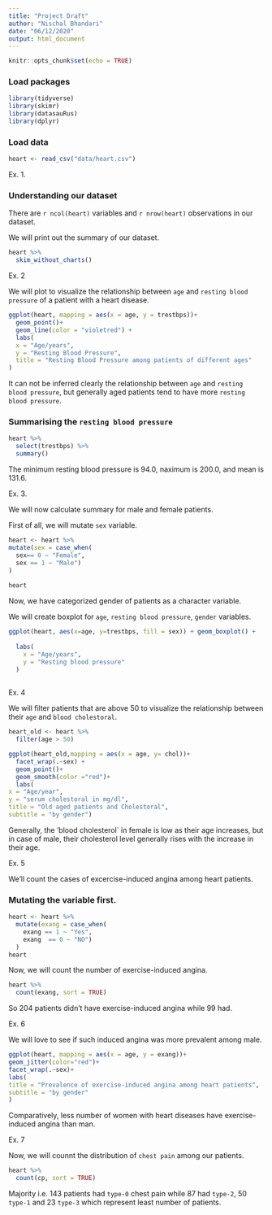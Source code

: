 ```yaml
---
title: "Project Draft"
author: "Nischal Bhandari"
date: "06/12/2020"
output: html_document
---
```


```r
knitr::opts_chunk$set(echo = TRUE)
```

### Load packages

```r
library(tidyverse) 
library(skimr)
library(datasauRus)
library(dplyr)
```

### Load data

```r
heart <- read_csv("data/heart.csv")
```


Ex. 1. 

### Understanding our dataset

There are `r ncol(heart)` variables and `r nrow(heart)` observations in our dataset. 

We will print out the summary of our dataset. 

```r
heart %>%
  skim_without_charts()
```


Ex. 2

We will plot to visualize the relationship between `age` and `resting blood pressure` of a patient with a heart disease.

```r
ggplot(heart, mapping = aes(x = age, y = trestbps))+
  geom_point()+
  geom_line(color = "violetred") +
  labs(
  x = "Age/years", 
  y = "Resting Blood Pressure",
  title = "Resting Blood Pressure among patients of different ages"
)


```


It can not be inferred clearly the relationship between `age` and `resting blood pressure`, but generally aged patients tend to have more `resting blood pressure`. 


### Summarising the `resting blood pressure` 

```r
heart %>%
  select(trestbps) %>%
  summary()
```


The minimum resting blood pressure is 94.0, naximum is 200.0, and mean is 131.6.


Ex. 3.

We will now calculate summary for male and female patients.

First of all, we will mutate `sex` variable. 

```r
heart <- heart %>%
mutate(sex = case_when(
  sex== 0 ~ "Female",
  sex == 1 ~ "Male") 
)
  
heart
```

Now, we have categorized gender of patients as a character variable. 

We will create boxplot for `age`, `resting blood pressure`, `gender` variables. 

```r
ggplot(heart, aes(x=age, y=trestbps, fill = sex)) + geom_boxplot() + 
   
  labs(
    x = "Age/years", 
    y = "Resting blood pressure"
  )
  
```

Ex. 4

We will filter patients that are above 50 to visualize the relationship between their `age` and `blood cholestoral`. 

```r
heart_old <- heart %>%
  filter(age > 50)

ggplot(heart_old,mapping = aes(x = age, y= chol))+
  facet_wrap(.~sex) +
  geom_point()+
  geom_smooth(color ="red")+
  labs(
x = "Age/year",
y = "serum cholestoral in mg/dl",
title = "Old aged patients and Cholestoral",
subtitle = "by gender")
```


Generally, the 'blood cholesterol` in female is low as their age increases, but in case of male, their cholesterol level generally rises with the increase in their age. 

Ex. 5

We'll count the cases of excercise-induced angina among heart patients. 

### Mutating the variable first. 

```r
heart <- heart %>%
  mutate(exang = case_when(
    exang == 1 ~ "Yes",
    exang  == 0 ~ "NO")
  )
heart
```


Now, we will count the number of exercise-induced angina. 

```r
heart %>%
  count(exang, sort = TRUE)
```

 So 204 patients didn't have exercise-induced angina while 99 had. 


Ex. 6

We will love to see if such induced angina was more prevalent among male. 

```r
ggplot(heart, mapping = aes(x = age, y = exang))+
geom_jitter(color="red")+
facet_wrap(.~sex)+
labs(
title = "Prevalence of exercise-induced angina among heart patients",
subtitle = "by gender"
)
```

Comparatively, less number of women with heart diseases have exercise-induced angina than man.


Ex. 7

Now, we will counnt the distribution of `chest pain` among our patients. 

```r
heart %>%
  count(cp, sort = TRUE)
```

Majority i.e. 143 patients had `type-0` chest pain while 87 had `type-2`, 50 `type-1` and 23 `type-3` which represent least number of patients.  
